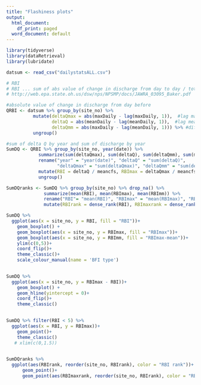 ```yaml
---
title: "Flashiness plots"
output:
  html_document:
    df_print: paged
  word_document: default
---
```

```r
library(tidyverse)
library(dataRetrieval)
library(lubridate)

datsum <- read_csv("dailystatsALL.csv")
```

```r
# RBI 
# RBI ... sum of abs value of change in discharge from day to day / total discharge for the year
# http://web.epa.state.oh.us/dsw/nps/NPSMP/docs/JAWRA_03095_Baker.pdf

#absolute value of change in discharge from day before
QRBI <- datsum %>% group_by(site_no) %>%
          mutate(deltaQmax = abs(maxDaily - lag(maxDaily, 1)),  #lag max discharge
                 deltaQ = abs(meanDaily - lag(meanDaily, 1)),  #lag mean discharge
                 deltaQmm = abs(maxDaily - lag(meanDaily, 1))) %>% #diff between max discharge and mean of day before
          ungroup()

#sum of delta Q by year and sum of discharge by year
SumDQ <- QRBI %>% group_by(site_no, year(date)) %>%
            summarize(sum(deltaQmax), sum(deltaQ), sum(deltaQmm), sum(meanDaily)) %>%
            rename("year" = "year(date)", "deltaQ" = "sum(deltaQ)", 
                   "deltaQmax" = "sum(deltaQmax)", "deltaQmm" = "sum(deltaQmm)", "meancfs" = "sum(meanDaily)") %>%
            mutate(RBI = deltaQ / meancfs, RBImax = deltaQmax / meancfs, RBImm = deltaQmm / meancfs) %>%
            ungroup()

```

```r
SumDQranks <- SumDQ %>% group_by(site_no) %>% drop_na() %>%
              summarize(mean(RBI), mean(RBImax), mean(RBImm)) %>%
              rename("RBI"= "mean(RBI)", "RBImax" = "mean(RBImax)", "RBImm" = "mean(RBImm)") %>%
              mutate(RBIrank = dense_rank(RBI), RBImaxrank = dense_rank(RBImax), RBImmrank = dense_rank(RBImm))
```


```r
SumDQ %>%
  ggplot(aes(x = site_no, y = RBI, fill = "RBI"))+
    geom_boxplot() +
    geom_boxplot(aes(x = site_no, y = RBImax, fill = "RBImax"))+
    geom_boxplot(aes(x = site_no, y = RBImm, fill = "RBImax-mean"))+
    ylim(c(0,5))+
    coord_flip()+
    theme_classic()+
    scale_colour_manual(name = 'BFI type')
    
```
```r
SumDQ %>%
  ggplot(aes(x = site_no, y = RBImax - RBI))+
    geom_boxplot() +
    geom_hline(yintercept = 0)+
    coord_flip()+
    theme_classic()
    
```
```r
SumDQ %>% filter(RBI < 5) %>%
  ggplot(aes(x = RBI, y = RBImax))+
    geom_point()+
    theme_classic()
   # xlim(c(0,1.5))
    
```

```r
SumDQranks %>%
  ggplot(aes(RBIrank, reorder(site_no, RBIrank), color = "RBI rank"))+
      geom_point()+
      geom_point(aes(RBImaxrank, reorder(site_no, RBIrank), color = "RBI max rank"))
  
```

